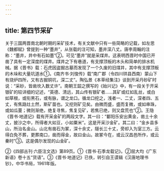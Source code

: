 ```yaml
---
---
---
```

title: 第四节采矿
---



关于三国两晋南北朝时期的采矿技术，有关文献中只有一些简略的记载，如左思《魏都赋》曾提到一种“墨井”，从张载的注可知，墨井深八丈。唐李周翰的注称：“墨井，井中有石如墨”②。可见“墨井”就是采煤井。这表明西晋时中国已开凿了具有一定深度的煤井。煤井之下有巷道，有支撑顶板的木头和简单的排水机械。据《晋书》载：石虎因盗掘古墓而发现了一个久废的旧煤井，其中有支撑顶板的木垛和大量坑道水①。《南齐书·刘悛传》载“南广郡（令四川珙县西南）蒙山下有烧炉四所，又有古掘铜坑，深二丈”。陶弘景《本草经集注》谈到开采丹砂矿时说：“采砂，皆凿坎入数丈许”。南朝王韶之撰写的《始兴记》中，有一段关于开采银矿的较详细的记述，“英德、清远，其山传有银矿者……其矿或红如乱丝，或白如草根，或衔黑石，或有脉，谓之龙口。循龙口挖之，浅者一、二丈，深者四、五丈，有焦路灶土然，斯矿苗也。又挖则矿见矣。由微而盛，盛而复微，或如串珠，或如瓜蔓；微则渐绝，绝复寻焦，焦复见矿，若焦已绝，则又盘荒也”②。王隐《晋书·地道记》载有开采金矿的两段文字。其一曰：“鄱阳乐安出黄金，凿土十余丈，披沙之中，所得者大如豆，小如粟米”。这是开采沙金矿。其二曰：“金乡县多山，所治名金山。山北有凿石为冢，深十余丈，隧长三十丈，旁却入为室三方。云得白免不葬，更葬南口，凿而得金，故曰金山。故冢今在，或云汉昌邑所作，或云秦时”③。这是偶尔发现的山金矿。

②《四部丛刊·六臣注文选》第89页。①《晋书·石季龙载记》。②屈大均《广东新语》卷十五“货语”。③《晋书·地道记》已佚，转引自王谟辑《汉唐地理书钞》，中华书局，1961年版。